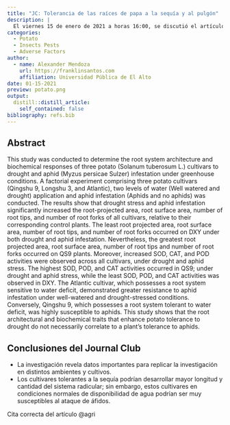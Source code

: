 ```yaml
---
title: "JC: Tolerancia de las raíces de papa a la sequía y al pulgón"
description: |
  El viernes 15 de enero de 2021 a horas 16:00, se discutió el artículo original: Comparison of root tolerance to drought and aphid (*Myzus persicae* Sulzer) resistance among different potato (*Solanum tuberosum* L.) cultivars.
categories:
  - Potato
  - Insects Pests
  - Adverse Factors
author:
  - name: Alexander Mendoza
    url: https://franklinsantos.com
    affiliation: Universidad Pública de El Alto
date: 01-15-2021
preview: potato.png
output:
  distill::distill_article:
    self_contained: false
bibliography: refs.bib
---
```

## Abstract
This study was conducted to determine the root system architecture and biochemical responses of three potato (Solanum tuberosum L.) cultivars to drought and aphid (Myzus persicae Sulzer) infestation under greenhouse conditions. A factorial experiment comprising three potato cultivars (Qingshu 9, Longshu 3, and Atlantic), two levels of water (Well watered and drought) application and aphid infestation (Aphids and no aphids) was conducted. The results show that drought stress and aphid infestation significantly increased the root-projected area, root surface area, number of root tips, and number of root forks of all cultivars, relative to their corresponding control plants. The least root projected area, root surface area, number of root tips, and number of root forks occurred on DXY under both drought and aphid infestation. Nevertheless, the greatest root projected area, root surface area, number of root tips and number of root forks occurred on QS9 plants. Moreover, increased SOD, CAT, and POD activities were observed across all cultivars, under drought and aphid stress. The highest SOD, POD, and CAT activities occurred in QS9; under drought and aphid stress, while the least SOD, POD, and CAT activities was observed in DXY. The Atlantic cultivar, which possesses a root system sensitive to water deficit, demonstrated greater resistance to aphid infestation under well-watered and drought-stressed conditions. Conversely, Qingshu 9, which possesses a root system tolerant to water deficit, was highly susceptible to aphids. This study shows that the root architectural and biochemical traits that enhance potato tolerance to drought do not necessarily correlate to a plant’s tolerance to aphids.

## Conclusiones del Journal Club
- La investigación revela datos importantes para replicar la investigación en distintos ambientes y cultivos.
- Los cultivares tolerantes a la sequía podrían desarrollar mayor longitud y cantidad del sistema radicular; sin embargo, estos cultivares en condiciones normales de disponibilidad de agua podrían ser muy susceptibles al ataque de áfidos.

Cita correcta del artículo @agri


